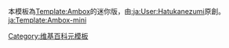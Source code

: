 <includeonly><!-- 在這裡加入模板的保護標識 --></includeonly><noinclude>{{template doc page viewed directly}}</noinclude>
<!-- 在本行下編輯模板說明 -->
本模板為[[Template:Ambox]]的迷你版，由[[:ja:User:Hatukanezumi]]原創。
<includeonly>
<!-- 本行下加入模板的分類 -->
[[Category:维基百科元模板]]
<!-- 本行下加入模板的跨語言鏈接 -->
[[ja:Template:Ambox-mini]]
</includeonly>